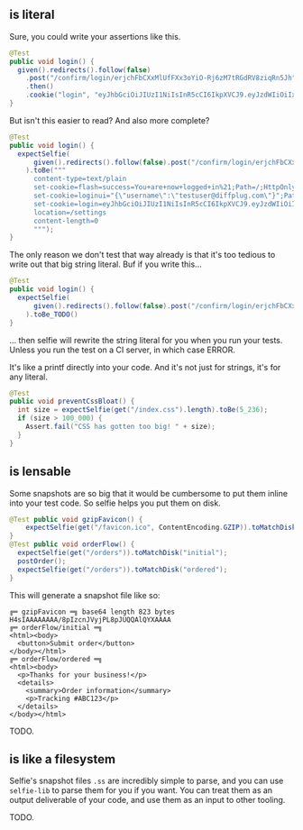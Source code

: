 

## <Selfie /> is literal

Sure, you could write your assertions like this.

```java
@Test
public void login() {
  given().redirects().follow(false)
    .post("/confirm/login/erjchFbCXxMlUfFXx3oYiO-Rj6zM7tRGdRV8ziqRn5Jh")
    .then()
    .cookie("login", "eyJhbGciOiJIUzI1NiIsInR5cCI6IkpXVCJ9.eyJzdWIiOiIxIiwiaXNzIjoiZGlmZnBsdWcuY29tIiwiYXVkIjoiZGlmZnBsdWcuY29tIiwiaWF0IjoxNTc3NjY0MDAsImVtYWlsIjoibHVrZS5za3l3YWxrZXJAZGlmZnBsdWcuY29tIiwic2FsZXMiOiJ0cnVlIn0.v7nes7_rTa0NiwTz6OLIAmRZJ-XzzGULRiAPWBiV5iI");
}
```

But isn't this easier to read? And also more complete?

```java
@Test
public void login() {
  expectSelfie(
      given().redirects().follow(false).post("/confirm/login/erjchFbCXxMlUfFXx3oYiO-Rj6zM7tRGdRV8ziqRn5Jh").headers()
    ).toBe("""
      content-type=text/plain
      set-cookie=flash=success=You+are+now+logged+in%21;Path=/;HttpOnly
      set-cookie=loginui="{\"username\":\"testuser@diffplug.com\"}";Path=/;Max-Age=604800;Expires=Wed, 01-Jan-2000 00:00:00 GMT
      set-cookie=login=eyJhbGciOiJIUzI1NiIsInR5cCI6IkpXVCJ9.eyJzdWIiOiIxIiwiaXNzIjoiZGlmZnBsdWcuY29tIiwiYXVkIjoiZGlmZnBsdWcuY29tIiwiaWF0IjoxNTc3NjY0MDAsImVtYWlsIjoibHVrZS5za3l3YWxrZXJAZGlmZnBsdWcuY29tIiwic2FsZXMiOiJ0cnVlIn0.v7nes7_rTa0NiwTz6OLIAmRZJ-XzzGULRiAPWBiV5iI;Path=/;HttpOnly;Max-Age=604800;Expires=Wed, 01-Jan-2000 00:00:00 GMT
      location=/settings
      content-length=0
      """);
}
```

The only reason we don't test that way already is that it's too tedious to write out that big string literal. Buf if you write this...

```java
@Test
public void login() {
  expectSelfie(
      given().redirects().follow(false).post("/confirm/login/erjchFbCXxMlUfFXx3oYiO-Rj6zM7tRGdRV8ziqRn5Jh").headers()
    ).toBe_TODO()
}
```

... then selfie will rewrite the string literal for you when you run your tests. Unless you run the test on a CI server, in which case ERROR.

It's like a printf directly into your code. And it's not just for strings, it's for any literal.

```java
@Test
public void preventCssBloat() {
  int size = expectSelfie(get("/index.css").length).toBe(5_236);
  if (size > 100_000) {
    Assert.fail("CSS has gotten too big! " + size);
  }
}
```

## <Selfie /> is lensable

Some snapshots are so big that it would be cumbersome to put them inline into your test code. So selfie helps you put them on disk.

```java
@Test public void gzipFavicon() {
    expectSelfie(get("/favicon.ico", ContentEncoding.GZIP)).toMatchDisk();
}
@Test public void orderFlow() {
  expectSelfie(get("/orders")).toMatchDisk("initial");
  postOrder();
  expectSelfie(get("/orders")).toMatchDisk("ordered");
}
```

This will generate a snapshot file like so:

```
╔═ gzipFavicon ═╗ base64 length 823 bytes
H4sIAAAAAAAA/8pIzcnJVyjPL8pJUQQAlQYXAAAA
╔═ orderFlow/initial ═╗
<html><body>
  <button>Submit order</button>
</body></html>
╔═ orderFlow/ordered ═╗
<html><body>
  <p>Thanks for your business!</p>
  <details>
    <summary>Order information</summary>
    <p>Tracking #ABC123</p>
  </details>
</body></html>
```

TODO.

## <Selfie /> is like a filesystem

Selfie's snapshot files `.ss` are incredibly simple to parse, and you can use `selfie-lib` to parse them for you if you want. You can treat them as an output deliverable of your code, and use them as an input to other tooling.

TODO.
